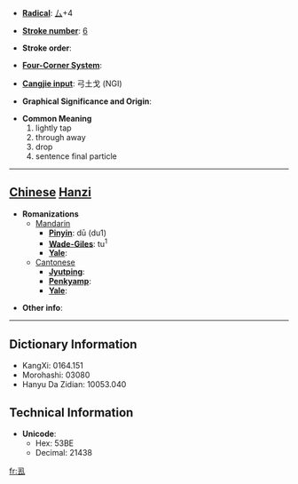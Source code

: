 * '''[[Wiktionary:Chinese radical index| Radical]]''': [[Wiktionary:Chinese radical index 厶|厶]]+4

* '''[[Wiktionary:Chinese total strokes index|Stroke number]]''': [[Wiktionary:Chinese total strokes index 6|6]]

* '''Stroke order''': 

* '''[[Wiktionary:Chinese four corner index|Four-Corner System]]''': 

* '''[[Wiktionary:Chinese Cangjie index|Cangjie input]]''': 弓土戈 (NGI)

* '''Graphical Significance and Origin''': 

* '''Common Meaning'''
*#lightly tap
*# through away
*# drop
*# sentence final particle


----

== [[Chinese]] [[Hanzi]] ==

* '''Romanizations'''
** [[Mandarin]]
*** '''[[Pinyin]]''': dū (du1)
*** '''[[Wade-Giles]]''': tu<sup>1</sup>
*** '''[[Yale]]''': 
**[[Cantonese]]
***'''[[Jyutping]]''':
***'''[[Penkyamp]]''': 
***'''[[Yale]]''': 

* '''Other info''': 

----

== Dictionary Information ==

* KangXi: 0164.151
* Morohashi: 03080
* Hanyu Da Zidian: 10053.040

== Technical Information ==

* '''Unicode''':
** Hex: 53BE
** Decimal: 21438

[[fr:厾]]